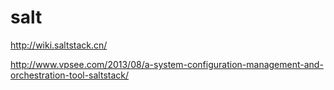 = salt =
[[http://wiki.saltstack.cn/]]

[[http://www.vpsee.com/2013/08/a-system-configuration-management-and-orchestration-tool-saltstack/]]

